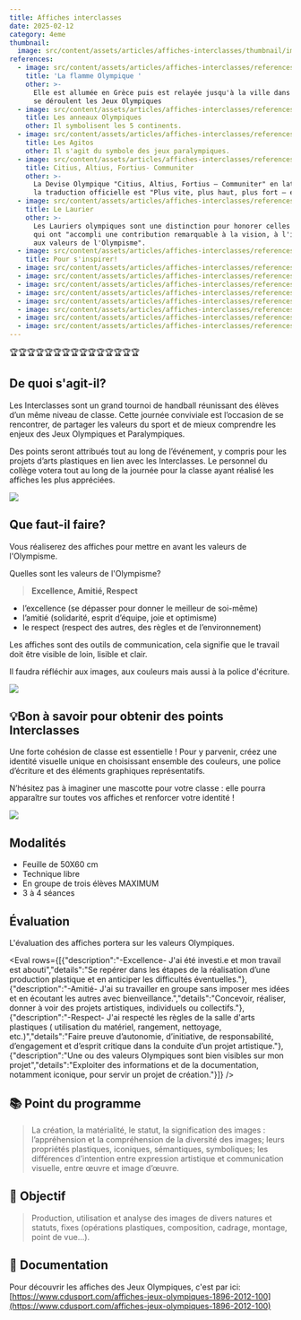 ```yaml
---
title: Affiches interclasses
date: 2025-02-12
category: 4eme
thumbnail:
  image: src/content/assets/articles/affiches-interclasses/thumbnail/image.jpg
references:
  - image: src/content/assets/articles/affiches-interclasses/references/0/image.jpeg
    title: 'La flamme Olympique '
    other: >-
      Elle est allumée en Grèce puis est relayée jusqu'à la ville dans laquelle
      se déroulent les Jeux Olympiques
  - image: src/content/assets/articles/affiches-interclasses/references/1/image.jpeg
    title: Les anneaux Olympiques
    other: Il symbolisent les 5 continents.
  - image: src/content/assets/articles/affiches-interclasses/references/2/image.jpeg
    title: Les Agitos
    other: Il s'agit du symbole des jeux paralympiques.
  - image: src/content/assets/articles/affiches-interclasses/references/3/image.jpeg
    title: Citius, Altius, Fortius- Communiter
    other: >-
      La Devise Olympique "Citius, Altius, Fortius – Communiter" en latin, dont
      la traduction officielle est "Plus vite, plus haut, plus fort – ensemble".
  - image: src/content/assets/articles/affiches-interclasses/references/4/image.jpeg
    title: Le Laurier
    other: >-
      Les Lauriers olympiques sont une distinction pour honorer celles et ceux
      qui ont "accompli une contribution remarquable à la vision, à l'idéal ou
      aux valeurs de l'Olympisme".
  - image: src/content/assets/articles/affiches-interclasses/references/5/image.png
    title: Pour s'inspirer!
  - image: src/content/assets/articles/affiches-interclasses/references/6/image.png
  - image: src/content/assets/articles/affiches-interclasses/references/7/image.png
  - image: src/content/assets/articles/affiches-interclasses/references/8/image.png
  - image: src/content/assets/articles/affiches-interclasses/references/9/image.png
  - image: src/content/assets/articles/affiches-interclasses/references/10/image.png
  - image: src/content/assets/articles/affiches-interclasses/references/11/image.png
  - image: src/content/assets/articles/affiches-interclasses/references/12/image.png
  - image: src/content/assets/articles/affiches-interclasses/references/13/image.png
---
```

🏆<AnimatedEmoji emoji="26bd" />🏆<AnimatedEmoji emoji="26bd" />🏆<AnimatedEmoji emoji="26bd" />🏆<AnimatedEmoji emoji="26bd" />🏆<AnimatedEmoji emoji="26bd" />🏆<AnimatedEmoji emoji="26bd" />🏆<AnimatedEmoji emoji="26bd" />🏆<AnimatedEmoji emoji="26bd" />🏆<AnimatedEmoji emoji="26bd" />🏆<AnimatedEmoji emoji="26bd" />🏆<AnimatedEmoji emoji="26bd" />🏆<AnimatedEmoji emoji="26bd" />🏆<AnimatedEmoji emoji="26bd" />🏆<AnimatedEmoji emoji="26bd" />🏆<AnimatedEmoji emoji="26bd" />

## <AnimatedEmoji emoji="1f914" /> De quoi s'agit-il?

Les Interclasses sont un grand tournoi de handball réunissant des élèves d’un même niveau de classe. Cette journée conviviale est l’occasion de se rencontrer, de partager les valeurs du sport et de mieux comprendre les enjeux des Jeux Olympiques et Paralympiques.

Des points seront attribués tout au long de l’événement, y compris pour les projets d’arts plastiques en lien avec les Interclasses. Le personnel du collège votera tout au long de la journée pour la classe ayant réalisé les affiches les plus appréciées.

![](src/content/assets/articles/affiches-interclasses/JO%20Russie.jpg)

## <AnimatedEmoji emoji="261d_fe0f" /> Que faut-il faire?

Vous réaliserez des affiches pour mettre en avant les valeurs de l'Olympisme.

Quelles sont les valeurs de l'Olympisme?

> &#x20;**Excellence, Amitié, Respect**

* l’excellence (se dépasser pour donner le meilleur de soi-même)
* l’amitié (solidarité, esprit d’équipe, joie et optimisme)
* le respect (respect des autres, des règles et de l’environnement)

Les affiches sont des outils de communication, cela signifie que le travail doit être visible de loin, lisible et clair.

Il faudra réfléchir aux images, aux couleurs mais aussi à la police d'écriture.

![](src/content/assets/articles/affiches-interclasses/JO%20Espagne.jpg)

## 💡Bon à savoir pour obtenir des points Interclasses

Une forte cohésion de classe est essentielle ! Pour y parvenir, créez une identité visuelle unique en choisissant ensemble des couleurs, une police d’écriture et des éléments graphiques représentatifs.

N’hésitez pas à imaginer une mascotte pour votre classe : elle pourra apparaître sur toutes vos affiches et renforcer votre identité !

![](src/content/assets/articles/affiches-interclasses/affiche%20jo%20paris.jpg)

## <AnimatedEmoji emoji="270f_fe0f" /> Modalités

* Feuille de 50X60 cm
* Technique libre
* En groupe de trois élèves MAXIMUM
* 3 à 4 séances

## <AnimatedEmoji emoji="2705" /> Évaluation

L'évaluation des affiches portera sur les valeurs Olympiques.

<Eval rows={[{"description":"-Excellence- J'ai été investi.e et mon travail est abouti","details":"Se repérer dans les étapes de la réalisation d’une production plastique et en anticiper les difficultés éventuelles."},{"description":"-Amitié- J'ai su travailler en groupe sans imposer mes idées et en écoutant les autres avec bienveillance.","details":"Concevoir, réaliser, donner à voir des projets artistiques, individuels ou collectifs."},{"description":"-Respect- J'ai respecté les règles de la salle d'arts plastiques ( utilisation du matériel, rangement, nettoyage, etc.)","details":"Faire preuve d’autonomie, d’initiative, de responsabilité, d’engagement et d’esprit critique dans la conduite d’un projet artistique."},{"description":"Une ou des valeurs Olympiques sont bien visibles sur mon projet","details":"Exploiter des informations et de la documentation, notamment iconique, pour servir un projet de création."}]} />

## 📚 Point du programme

> La création, la matérialité, le statut, la signification des images : l’appréhension et la compréhension de la diversité des images; leurs propriétés plastiques, iconiques, sémantiques, symboliques; les différences d’intention entre expression artistique et communication visuelle, entre œuvre et image d’œuvre.

## **🏁** Objectif

> Production, utilisation et analyse des images de divers natures et statuts, fixes (opérations plastiques, composition, cadrage, montage, point de vue...).

## 👀 Documentation&#x20;

Pour découvrir les affiches des Jeux Olympiques, c'est par ici: [https://www.cdusport.com/affiches-jeux-olympiques-1896-2012-100](https://www.cdusport.com/affiches-jeux-olympiques-1896-2012-100)
